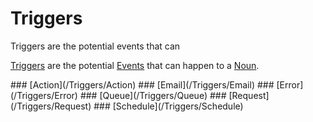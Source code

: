 
# Triggers

Triggers are the potential events that can 

[Triggers](/Triggers) are the potential [Events](/Events) that can
happen to a [Noun](/Nouns/Noun).

<Grid>
### [Action](/Triggers/Action)
### [Email](/Triggers/Email)
### [Error](/Triggers/Error)
### [Queue](/Triggers/Queue)
### [Request](/Triggers/Request)
### [Schedule](/Triggers/Schedule)
</Grid>